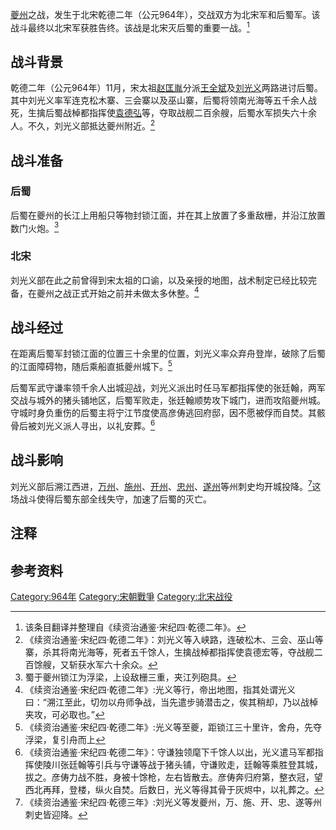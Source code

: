 {{Infobox Military Conflict
|conflict=夔州之战
|partof=[[宋灭后蜀之战|宋灭后蜀之战]]
|image=  
|caption= 
|date= 964年12月
|place=[[夔州|夔州]]
|territory=
|result=宋军获胜
|combatant1=[[北宋|北宋]]
|combatant2=[[后蜀|后蜀]]
|commander1=[[刘光义|刘光义]]<br/>[[张廷翰_(陵川人)|張廷翰]]
|commander2=[[高彦俦|高彦俦]]（战败自杀）<br/>[[武守谦|武守谦]]
|notes=
}}
{{Campaignbox 北宋統一戰爭}}
[[夔州|夔州]]之战，发生于北宋乾德二年（公元964年），交战双方为北宋军和后蜀军。该战斗最终以北宋军获胜告终。该战是北宋灭后蜀的重要一战。<ref>该条目翻译并整理自《续资治通鉴·宋纪四·乾德二年》。</ref>

==战斗背景==

乾德二年（公元964年）11月，宋太祖[[赵匡胤|赵匡胤]]分派[[王全斌|王全斌]]及[[刘光义|刘光义]]两路进讨后蜀。其中刘光义率军连克松木寨、三会寨以及巫山寨，后蜀将领南光海等五千余人战死，生擒后蜀战棹都指挥使[[袁德弘|袁德弘]]等，夺取战舰二百余艘，后蜀水军损失六十余人。不久，刘光义部抵达夔州附近。<ref group="注">《续资治通鉴·宋纪四·乾德二年》：刘光义等入峡路，连破松木、三会、巫山等寨，杀其将南光海等，死者五千馀人，生擒战棹都指挥使袁德宏等，夺战舰二百馀艘，又斩获水军六十余众。</ref>

==战斗准备==

===后蜀===

后蜀在夔州的长江上用船只等物封锁江面，并在其上放置了多重敌栅，并沿江放置数门火炮。<ref group="注">蜀于夔州锁江为浮梁，上设敌栅三重，夹江列砲具。</ref>

===北宋===

刘光义部在此之前曾得到宋太祖的口谕，以及亲授的地图，战术制定已经比较完备，在夔州之战正式开始之前并未做太多休整。<ref group="注">《续资治通鉴·宋纪四·乾德二年》:光义等行，帝出地图，指其处谓光义曰：“溯江至此，切勿以舟师争战，当先遣步骑潜击之，俟其稍却，乃以战棹夹攻，可必取也。”</ref>

==战斗经过==

在距离后蜀军封锁江面的位置三十余里的位置，刘光义率众弃舟登岸，破除了后蜀的江面障碍物，随后乘船直抵夔州城下。<ref group="注">《续资治通鉴·宋纪四·乾德二年》:光义等至夔，距锁江三十里许，舍舟，先夺浮梁，复引舟而上</ref>

后蜀军武守谦率领千余人出城迎战，刘光义派出时任马军都指挥使的张廷翰，两军交战与城外的猪头铺地区，后蜀军败走，张廷翰顺势攻下城门，进而攻陷夔州城。守城时身负重伤的后蜀主将宁江节度使高彦俦逃回府邸，因不愿被俘而自焚。其骸骨后被刘光义派人寻出，以礼安葬。<ref group="注">《续资治通鉴·宋纪四·乾德二年》：守谦独领麾下千馀人以出，光义遣马军都指挥使陵川张廷翰等引兵与守谦等战于猪头铺，守谦败走，廷翰等乘胜登其城，拔之。彦俦力战不胜，身被十馀枪，左右皆散去。彦俦奔归府第，整衣冠，望西北再拜，登楼，纵火自焚。后数日，光义等得其骨于灰烬中，以礼葬之。</ref>

==战斗影响==

刘光义部后溯江西进，[[万州|万州]]、[[施州|施州]]、[[开州|开州]]、[[忠州|忠州]]、[[遂州|遂州]]等州刺史均开城投降。<ref group="注">《续资治通鉴·宋纪四·乾德三年》:刘光义等发夔州，万、施、开、忠、遂等州刺史皆迎降。</ref>这场战斗使得后蜀东部全线失守，加速了后蜀的灭亡。

==注释==

{{reflist|group="注"|2}}

==参考资料==

<references />
[[Category:964年|Category:964年]]
[[Category:宋朝戰爭|Category:宋朝戰爭]]
[[Category:北宋战役|Category:北宋战役]]